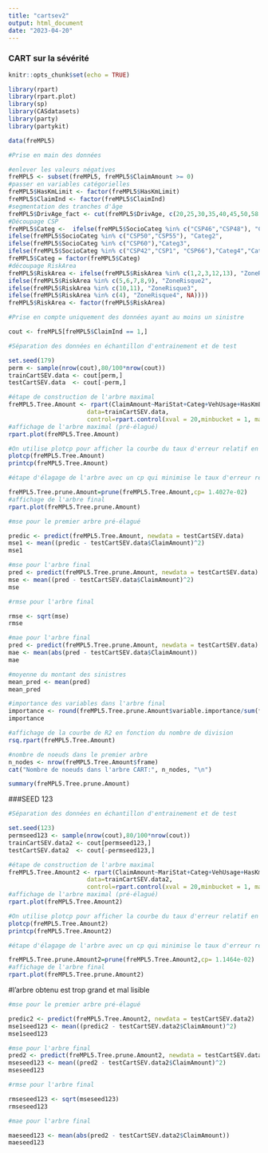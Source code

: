 ```yaml
---
title: "cartsev2"
output: html_document
date: "2023-04-20"
---
```


### CART sur la sévérité


```r
knitr::opts_chunk$set(echo = TRUE)
```

```r
library(rpart)
library(rpart.plot)
library(sp)
library(CASdatasets)
library(party)
library(partykit)
```

```r
data(freMPL5)

#Prise en main des données

#enlever les valeurs négatives
freMPL5 <- subset(freMPL5, freMPL5$ClaimAmount >= 0)
#passer en variables catégorielles
freMPL5$HasKmLimit <- factor(freMPL5$HasKmLimit)
freMPL5$ClaimInd <- factor(freMPL5$ClaimInd)
#segmentation des tranches d'âge
freMPL5$DrivAge_fact <- cut(freMPL5$DrivAge, c(20,25,30,35,40,45,50,58,65,120), include.lowest = TRUE)
#Découpage CSP
freMPL5$Categ <-  ifelse(freMPL5$SocioCateg %in% c("CSP46","CSP48"), "Categ1",
ifelse(freMPL5$SocioCateg %in% c("CSP50","CSP55"), "Categ2",
ifelse(freMPL5$SocioCateg %in% c("CSP60"),"Categ3",
ifelse(freMPL5$SocioCateg %in% c("CSP42","CSP1", "CSP66"),"Categ4","Categ0"))))
freMPL5$Categ = factor(freMPL5$Categ)
#découpage RiskArea
freMPL5$RiskArea <- ifelse(freMPL5$RiskArea %in% c(1,2,3,12,13), "ZoneRisque1",
ifelse(freMPL5$RiskArea %in% c(5,6,7,8,9), "ZoneRisque2",
ifelse(freMPL5$RiskArea %in% c(10,11), "ZoneRisque3",
ifelse(freMPL5$RiskArea %in% c(4), "ZoneRisque4", NA))))
freMPL5$RiskArea <- factor(freMPL5$RiskArea)
```


```r

#Prise en compte uniquement des données ayant au moins un sinistre

cout <- freMPL5[freMPL5$ClaimInd == 1,]
```

```r

#Séparation des données en échantillon d'entrainement et de test

set.seed(179)
perm <- sample(nrow(cout),80/100*nrow(cout))
trainCartSEV.data <- cout[perm,]
testCartSEV.data  <- cout[-perm,]
```




```r
#étape de construction de l'arbre maximal
freMPL5.Tree.Amount <- rpart(ClaimAmount~MariStat+Categ+VehUsage+HasKmLimit+ClaimNbResp+ClaimNbNonResp+ClaimNbParking+ClaimNbFireTheft+ClaimNbWindscreen+OutUseNb+RiskArea+BonusMalus+DrivAge_fact,
                      data=trainCartSEV.data,
                      control=rpart.control(xval = 20,minbucket = 1, maxdepth=8,cp=0))
#affichage de l'arbre maximal (pré-élagué)
rpart.plot(freMPL5.Tree.Amount)


```



```r
#On utilise plotcp pour afficher la courbe du taux d'erreur relatif en fonction des cp, on choisi un cp qui minimise ce taux d'erreur pour une taille correcte
plotcp(freMPL5.Tree.Amount)
printcp(freMPL5.Tree.Amount)
```

```r

#étape d'élagage de l'arbre avec un cp qui minimise le taux d'erreur relatif tout en donnant un arbre de taille correcte

freMPL5.Tree.prune.Amount=prune(freMPL5.Tree.Amount,cp= 1.4027e-02)
#affichage de l'arbre final
rpart.plot(freMPL5.Tree.prune.Amount)
```

```r

#mse pour le premier arbre pré-élagué

predic <- predict(freMPL5.Tree.Amount, newdata = testCartSEV.data)
mse1 <- mean((predic - testCartSEV.data$ClaimAmount)^2)
mse1

```

```r
#mse pour l'arbre final
pred <- predict(freMPL5.Tree.prune.Amount, newdata = testCartSEV.data)
mse <- mean((pred - testCartSEV.data$ClaimAmount)^2)
mse

```

```r
#rmse pour l'arbre final

rmse <- sqrt(mse)
rmse

```

```r
#mae pour l'arbre final
pred <- predict(freMPL5.Tree.prune.Amount, newdata = testCartSEV.data)
mae <- mean(abs(pred - testCartSEV.data$ClaimAmount))
mae

```


```r
#moyenne du montant des sinistres 
mean_pred <- mean(pred)
mean_pred
```

```r
#importance des variables dans l'arbre final
importance <- round(freMPL5.Tree.prune.Amount$variable.importance/sum(freMPL5.Tree.prune.Amount$variable.importance)*100, 2)
importance
```

```r
#affichage de la courbe de R2 en fonction du nombre de division
rsq.rpart(freMPL5.Tree.Amount)
```

```r
#nombre de noeuds dans le premier arbre
n_nodes <- nrow(freMPL5.Tree.Amount$frame)
cat("Nombre de noeuds dans l'arbre CART:", n_nodes, "\n")
```



```r

summary(freMPL5.Tree.prune.Amount)
```
###SEED 123

```r

#Séparation des données en échantillon d'entrainement et de test

set.seed(123)
permseed123 <- sample(nrow(cout),80/100*nrow(cout))
trainCartSEV.data2 <- cout[permseed123,]
testCartSEV.data2  <- cout[-permseed123,]
```




```r
#étape de construction de l'arbre maximal
freMPL5.Tree.Amount2 <- rpart(ClaimAmount~MariStat+Categ+VehUsage+HasKmLimit+ClaimNbResp+ClaimNbNonResp+ClaimNbParking+ClaimNbFireTheft+ClaimNbWindscreen+OutUseNb+RiskArea+BonusMalus+DrivAge_fact,
                      data=trainCartSEV.data2,
                      control=rpart.control(xval = 20,minbucket = 1, maxdepth=8,cp=0))
#affichage de l'arbre maximal (pré-élagué)
rpart.plot(freMPL5.Tree.Amount2)


```



```r
#On utilise plotcp pour afficher la courbe du taux d'erreur relatif en fonction des cp, on choisi un cp qui minimise ce taux d'erreur pour une taille correcte
plotcp(freMPL5.Tree.Amount2)
printcp(freMPL5.Tree.Amount2)
```

```r

#étape d'élagage de l'arbre avec un cp qui minimise le taux d'erreur relatif tout en donnant un arbre de taille correcte

freMPL5.Tree.prune.Amount2=prune(freMPL5.Tree.Amount2,cp= 1.1464e-02)
#affichage de l'arbre final
rpart.plot(freMPL5.Tree.prune.Amount2)
```

#l'arbre obtenu est trop grand et mal lisible 

```r

#mse pour le premier arbre pré-élagué

predic2 <- predict(freMPL5.Tree.Amount2, newdata = testCartSEV.data2)
mse1seed123 <- mean((predic2 - testCartSEV.data2$ClaimAmount)^2)
mse1seed123

```

```r
#mse pour l'arbre final
pred2 <- predict(freMPL5.Tree.prune.Amount2, newdata = testCartSEV.data2)
mseseed123 <- mean((pred2 - testCartSEV.data2$ClaimAmount)^2)
mseseed123

```

```r
#rmse pour l'arbre final

rmseseed123 <- sqrt(mseseed123)
rmseseed123

```

```r
#mae pour l'arbre final

maeseed123 <- mean(abs(pred2 - testCartSEV.data2$ClaimAmount))
maeseed123

```
